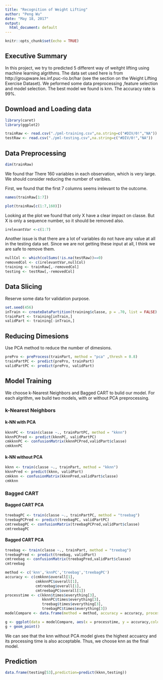 ```yaml
---
title: "Recognition of Weight Lifting"
author: "Peng Wu"
date: "May 18, 2017"
output:
  html_document: default
---
```


```r
knitr::opts_chunk$set(echo = TRUE)
```

## Executive Summary

In this project, we try to predicted 5 different way of weitght lifting using machine learning algrithms. The data set used here is from http://groupware.les.inf.puc-rio.br/har (see the section on the Weight Lifting Exercise Dataset). We peformed some data preprocessing ,feature selection and model selection. The best model we found is knn. The accuracy rate is 99%.

## Download and Loading data

```r
library(caret)
library(ggplot2)

trainRaw <- read.csv("./pml-training.csv",na.string=c("#DIV/0!","NA"))
testRaw <- read.csv("./pml-testing.csv",na.string=c("#DIV/0!","NA"))
```

## Data Preprocessing

```r
dim(trainRaw)
```

We found thar There 160 variables in each observation, which is very large. We should consider reducing the number of varibles.

First, we found that the first 7 columns seems irelevant to the outcome.

```R
names(trainRaw[1:7])
```

```R
plot(trainRaw[c(1:7,160)])
```

Looking at the plot we found that only X have a clear impact on classe. But X is only a sequence number, so it should be removed also.

```R
irelevantVar <-c(1:7)
```

Another issue is that there are a lot of variables do not have any value at all in the testing data set. Since we are not getting these input at all, I think we are safe to remove them. 

```r
nullCol <- which(colSums(!is.na(testRaw))==0)
removedCol <- c(irelevantVar,nullCol)
training <- trainRaw[,-removedCol]
testing <- testRaw[,-removedCol]

```

## Data Slicing

Reserve some data for validation purpose.
```r
set.seed(456)
inTrain <- createDataPartition(training$classe, p = .70, list = FALSE)
trainPart <- training[inTrain,]
validPart <- training[-inTrain,]
```

## Reducing Dimesions

Use PCA method to reduce the number of dimesions.

```R
prePro <- preProcess(trainPart, method = "pca" ,thresh = 0.8)
trainPartPC <- predict(prePro, trainPart)
validPartPC <- predict(prePro, validPart)
```

## Model Training

We choose k-Nearest Neighbors and Bagged CART to bulid our model. For each algrithm, we build two models, with or without PCA preprocessing.

### k-Nearest Neighbors

#### k-NN with PCA

```r
kknnPC <- train(classe ~., trainPartPC, method = "kknn")
kknnPCPred <- predict(kknnPC, validPartPC)
cmkknnPC <- confusionMatrix(kknnPCPred,validPart$classe)
cmkknnPC
```

#### k-NN without PCA

```r
kknn <- train(classe ~., trainPart, method = "kknn")
kknnPred <- predict(kknn, validPart)
cmkknn <- confusionMatrix(kknnPred,validPart$classe)
cmkknn
```

### Bagged CART 

#### Bagged CART PCA

```r
treebagPC <- train(classe ~., trainPartPC, method = "treebag")
treebagPCPred <- predict(treebagPC, validPartPC)
cmtreebagPC <- confusionMatrix(treebagPCPred,validPart$classe)
cmtreebagPC
```

#### Bagged CART PCA

```r
treebag <- train(classe ~., trainPart, method = "treebag")
treebagPred <- predict(treebag, validPart)
cmtreebag <- confusionMatrix(treebagPred,validPart$classe)
cmtreebag
```

```R
method <- c('knn','knnPC','treebag','treebagPC')
accuracy <- c(cmkknn$overall[1],
              cmkknnPC$overall[1],
              cmtreebag$overall[1],
              cmtreebagPC$overall[1])
processtime <- c(kknn$times$everything[3],
                 kknnPC$times$everything[3],
                 treebag$times$everything[3],
                 treebagPC$times$everything[3])
modelCompare <- data.frame(method = method, accuracy = accuracy, processtime = processtime) 

g <- ggplot(data = modelCompare, aes(x = processtime, y = accuracy,color = method))
g + geom_point()

```

We can see that the knn without PCA model gives the highest accuarcy and its processing time is also acceptable. Thus, we choose knn as the final model.

## Prediction

```R
data.frame(testing[53],prediction=predict(kknn,testing))
```
